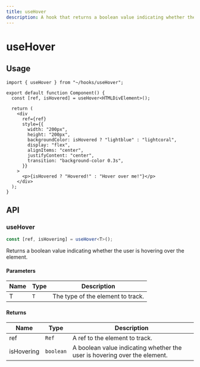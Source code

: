 ```yaml
---
title: useHover
description: A hook that returns a boolean value indicating whether the user is hovering over an element.
---
```


# useHover

## Usage

```tsx title="Component.tsx"
import { useHover } from "~/hooks/useHover";

export default function Component() {
  const [ref, isHovered] = useHover<HTMLDivElement>();

  return (
    <div
      ref={ref}
      style={{
        width: "200px",
        height: "200px",
        backgroundColor: isHovered ? "lightblue" : "lightcoral",
        display: "flex",
        alignItems: "center",
        justifyContent: "center",
        transition: "background-color 0.3s",
      }}
    >
      <p>{isHovered ? "Hovered!" : "Hover over me!"}</p>
    </div>
  );
}
```

## API

### useHover

```ts
const [ref, isHovering] = useHover<T>();
```

Returns a boolean value indicating whether the user is hovering over the element.

#### Parameters

| Name | Type | Description                       |
| ---- | ---- | --------------------------------- |
| T    | `T`  | The type of the element to track. |

#### Returns

| Name       | Type      | Description                                                               |
| ---------- | --------- | ------------------------------------------------------------------------- |
| ref        | `Ref`     | A ref to the element to track.                                            |
| isHovering | `boolean` | A boolean value indicating whether the user is hovering over the element. |

